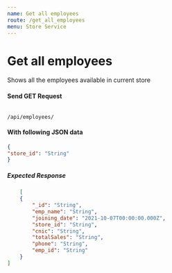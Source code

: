 ```yaml
---
name: Get all employees
route: /get_all_employees
menu: Store Service
---
```

# Get all employees
Shows all the employees available in current store

#### Send GET Request 
<Code>
/api/employees/
</Code>

#### With following JSON data
```json
{
"store_id": "String"
}
```

##### Expected Response
```json
    [
    {
        "_id": "String",
        "emp_name": "String",
        "joining_date": "2021-10-07T00:00:00.000Z",
        "store_id": "String",
        "cnic": "String",
        "totalSales": "String",
        "phone": "String",
        "emp_id": "String"
    }
]
```
